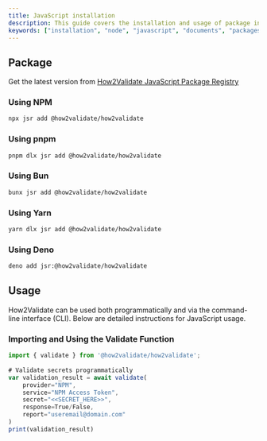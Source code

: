 ```yaml
---
title: JavaScript installation
description: This guide covers the installation and usage of package in JavaScript.
keywords: ["installation", "node", "javascript", "documents", "packages", "documents", "commandlineinterface", "cli" ]
---
```


## Package

Get the latest version from [How2Validate JavaScript Package Registry](https://jsr.io/@how2validate/how2validate)

### Using NPM 

```bash
npx jsr add @how2validate/how2validate
```

### Using pnpm

```bash
pnpm dlx jsr add @how2validate/how2validate
```

### Using Bun

```bash
bunx jsr add @how2validate/how2validate
```

### Using Yarn 

```bash
yarn dlx jsr add @how2validate/how2validate
```


### Using Deno

```bash
deno add jsr:@how2validate/how2validate
```


## Usage

How2Validate can be used both programmatically and via the command-line interface (CLI). Below are detailed instructions for JavaScript usage.

### Importing and Using the Validate Function

```jsx
import { validate } from '@how2validate/how2validate';
 
# Validate secrets programmatically
var validation_result = await validate(
    provider="NPM",
    service="NPM Access Token",
    secret="<<SECRET_HERE>>",
    response=True/False,
    report="useremail@domain.com"
)
print(validation_result)
```
